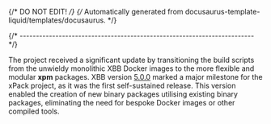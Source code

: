 {/* DO NOT EDIT! */}
{/* Automatically generated from docusaurus-template-liquid/templates/docusaurus. */}

{/* ------------------------------------------------------------------------ */}

The project received a significant update by transitioning the build
scripts from the unwieldy monolithic XBB Docker images to the more
flexible and modular **xpm** packages. XBB version
[5.0.0](https://xpack.github.io/blog/2023/02/07/xbb-v5.0.0-released/)
marked a major milestone for the xPack project, as it was the first
self-sustained release. This version enabled the creation of new
binary packages utilising existing binary packages, eliminating the need for
bespoke Docker images or other compiled tools.
